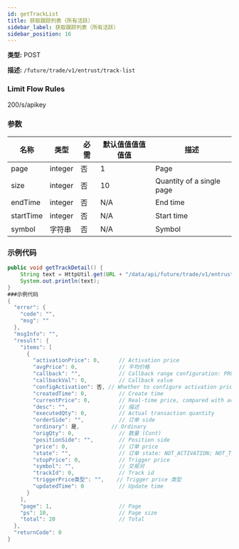 ```yaml
---
id: getTrackList
title: 获取跟踪列表（所有活跃）
sidebar_label: 获取跟踪列表（所有活跃）
sidebar_position: 16
---
```


**类型:** POST

**描述:** `/future/trade/v1/entrust/track-list`

### Limit Flow Rules

200/s/apikey

### 参数

| 名称      | 类型    | 必需 | 默认值值值值值值 | 描述               |
| --------- | ------- | --------- | ------- | ------------------------- |
| page      | integer | 否     | 1       | Page                      |
| size      | integer | 否     | 10      | Quantity of a single page |
| endTime   | integer | 否     | N/A     | End time                  |
| startTime | integer | 否     | N/A     | Start time                |
| symbol    | 字符串  | 否     | N/A     | Symbol                    |

### 示例代码

```java
public void getTrackDetail() {
    String text = HttpUtil.get(URL + "/data/api/future/trade/v1/entrust/track-list");
    System.out.println(text);
}
###示例代码
{
  "error": {
    "code": "",
    "msg": ""
  },
  "msgInfo": "",
  "result": {
    "items": [
      {
        "activationPrice": 0,      // Activation price
        "avgPrice": 0,             // 平均价格
        "callback": "",            // Callback range configuration: PROPORTION or FIXED
        "callbackVal": 0,          // Callback value
        "configActivation": 否, // Whether to configure activation price
        "createdTime": 0,          // Create time
        "currentPrice": 0,         // Real-time price, compared with activation and order price
        "desc": "",                // 描述
        "executedQty": 0,          // Actual transaction quantity
        "orderSide": "",           // 订单 side
        "ordinary": 是,          // Ordinary
        "origQty": 0,              // 数量 (Cont)
        "positionSide": "",        // Position side
        "price": 0,                // 订单 price
        "state": "",               // 订单 state: NOT_ACTIVATION; NOT_TRIGGERED; TRIGGERING; TRIGGERED; USER_REVOCATION; PLATFORM_REVOCATION; EXPIRED; DELEGATION_FAILED
        "stopPrice": 0,            // Trigger price
        "symbol": "",              // 交易对
        "trackId": 0,              // Track id
        "triggerPrice类型": "",    // Trigger price 类型
        "updatedTime": 0           // Update time
      }
    ],
    "page": 1,                     // Page
    "ps": 10,                      // Page size
    "total": 20                    // Total
  },
  "returnCode": 0
}
```
